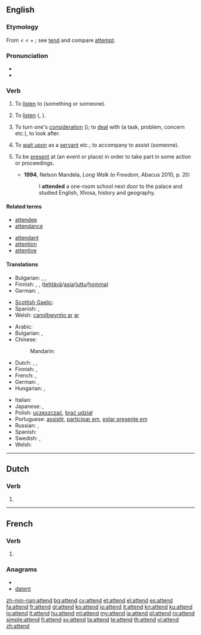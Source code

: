 ==English==

===Etymology===
From {{etyl|fro}} {{term|atendre}} < {{etyl|la}} {{term|attendere||to stretch toward, give heed to}} < {{term|ad||to}} + {{term|tendere||to stretch}}; see [[tend]] and compare [[attempt]].

===Pronunciation===
* {{audio|en-us-attend.ogg|Audio (US)}}
* {{rhymes|ɛnd}}

===Verb===
{{en-verb}}

# {{archaic|transitive}} To [[listen]] to (something or someone). {{defdate|from 15th c.}}
# {{archaic|intransitive}} To [[listen]] ({{term|to}}, {{term|unto}}). {{defdate|from 15th c.}}
# {{intransitive}} To turn one's [[consideration]] ({{term|to}}); to [[deal]] with (a task, problem, concern etc.), to look after. {{defdate|from 15th c.}} 
# {{transitive}} To [[wait upon]] as a [[servant]] etc.; to accompany to assist (someone). {{defdate|from 15th c.}}
# {{transitive}} To be [[present]] at (an event or place) in order to take part in some action or proceedings. {{defdate|from 17th c.}}
#*'''1994''', Nelson Mandela, ''Long Walk to Freedom'', Abacus 2010, p. 20:
#*:I '''attended''' a one-room school next door to the palace and studied English, Xhosa, history and geography.

====Related terms====
{{rel-top|to be at an event}}
* [[attendee]]
* [[attendance]]
{{rel-bottom}}
{{rel-top|to give attention to}}
* [[attendant]]
* [[attention]]
* [[attentive]]
{{rel-bottom}}

====Translations====
{{trans-top|to turn one's consideration to, deal with}}
* Bulgarian: {{t|bg|обръщам внимание}},  {{t|bg|грижа се}},  {{t|bg|прислужвам}}
* Finnish: {{t+|fi|huolehtia}}, {{t+|fi|pitää}} {{t+|fi|huoli|alt=huolta}},  {{t+|fi|hoitaa}} ([[tehtävä]]/[[asia]]/[[juttu]]/[[homma]])
* German: {{t+|de|kümmern}}, {{t+|de|beachten}}
{{trans-mid}}
* [[Scottish Gaelic]]: {{t|gd|sgeadaich}}
* Spanish: {{t|es|atender}}, {{t|es|ocuparse de}}
* Welsh: [[gweini#Welsh|canolbwyntio ar]] [[ar#Welsh|ar]]
{{trans-bottom}}

{{trans-top|to be present at}}
* Arabic: {{t|ar|حضر|tr=ḥaḍara}}
* Bulgarian: {{t-|bg|присъствам}},  {{t+|bg|посещавам}}
* Chinese:
*: Mandarin: {{t-|cmn|出席|tr=chūxí|sc=Hani}}
* Dutch: {{t+|nl|volgen}},  {{t+|nl|bijwonen}},  {{t|nl|aanwezig zijn}}
* Finnish: {{t+|fi|osallistua}}, {{t+|fi|olla}} {{t+|fi|läsnä}}
* French: {{t+|fr|assister}},  {{t+|fr|présent|alt=être présent}}
* German: {{t+|de|teilnehmen}}, {{t+|de|besuchen}}
* Hungarian: {{t|hu|eljár}}, {{t+|hu|jár}}
{{trans-mid}}
* Italian: {{t|it|partecipare}}
* Japanese: {{t+|ja|出席|alt=出席する|tr=しゅっせきする, shusseki-surú}},  {{t|ja|立ち会う|tr=たちあう, tachiau}}
* Polish: [[uczęszczać]], [[brać udział]]
* Portuguese: [[assistir]], [[participar em]], [[estar presente em]]
* Russian: {{t+|ru|посещать|tr=poseščát'}},  {{t|ru|присутствовать|tr=prisútstvovat'}}
* Spanish: {{t-|es|asistir}}
* Swedish: {{t-|sv|närvara}},  {{t+|sv|delta}}
* Welsh: {{t|cy|mynychu|xs=Welsh}}
{{trans-bottom}}

----

==Dutch==

===Verb===
{{infl|nl}}

# {{nl-verb-form|t=pres|m=ptc|atten}}

----

==French==

===Verb===
{{fr-verb-form}}

# {{form of|[[third-person|Third-person]] [[singular]] [[present indicative]]|attendre|lang=fr}}

===Anagrams===
* {{alphagram|adentt}}
* [[datent#French|datent]]

[[zh-min-nan:attend]]
[[bg:attend]]
[[cy:attend]]
[[et:attend]]
[[el:attend]]
[[es:attend]]
[[fa:attend]]
[[fr:attend]]
[[gl:attend]]
[[ko:attend]]
[[io:attend]]
[[it:attend]]
[[kn:attend]]
[[ku:attend]]
[[lo:attend]]
[[lt:attend]]
[[hu:attend]]
[[ml:attend]]
[[my:attend]]
[[ja:attend]]
[[pl:attend]]
[[ro:attend]]
[[simple:attend]]
[[fi:attend]]
[[sv:attend]]
[[ta:attend]]
[[te:attend]]
[[th:attend]]
[[vi:attend]]
[[zh:attend]]